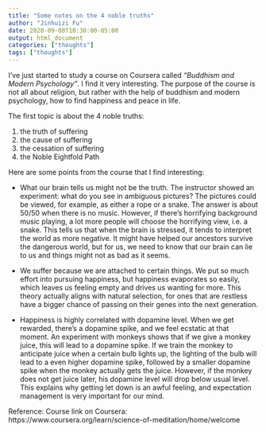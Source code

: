 ```yaml
---
title: "Some notes on the 4 noble truths"
author: "Jinhuizi Fu"
date: 2020-09-08T10:30:00-05:00
output: html_document
categories: ["thoughts"]
tags: ["thoughts"]
---
```


I've just started to study a course on Coursera called *"Buddhism and Modern Psychology"*. I find it very interesting. The purpose of the course is not all about religion, but rather with the help of buddhism and modern psychology, how to find happiness and peace in life. 

The first topic is about the 4 noble truths:

1. the truth of suffering
2. the cause of suffering
3. the cessation of suffering
4. the Noble Eightfold Path

Here are some points from the course that I find interesting:

* What our brain tells us might not be the truth. The instructor showed an experiment: what do you see in ambiguous pictures? The pictures could be viewed, for example, as either a rope or a snake. The answer is about 50/50 when there is no music. However, if there's horrifying background music playing, a lot more people will choose the horrifying view, i.e. a snake. This tells us that when the brain is stressed, it tends to interpret the world as more negative. It might have helped our ancestors survive the dangerous world, but for us, we need to know that our brain can lie to us and things might not as bad as it seems.

* We suffer because we are attached to certain things. We put so much effort into pursuing happiness, but happiness evaporates so easily, which leaves us feeling empty and drives us wanting for more. This theory actually aligns with natural selection, for ones that are restless have a bigger chance of passing on their genes into the next generation. 

* Happiness is highly correlated with dopamine level. When we get rewarded, there's a dopamine spike, and we feel ecstatic at that moment. An experiment with monkeys shows that if we give a monkey juice, this will lead to a dopamine spike. If we train the monkey to anticipate juice when a certain bulb lights up, the lighting of the bulb will lead to a even higher dopamine spike, followed by a smaller dopamine spike when the monkey actually gets the juice. However, if the monkey does not get juice later, his dopamine level will drop below usual level. This explains why getting let down is an awful feeling, and expectation management is very important for our mind. 

Reference: 
Course link on Coursera: https://www.coursera.org/learn/science-of-meditation/home/welcome
